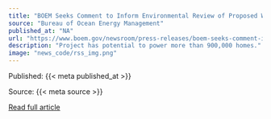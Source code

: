 ```yaml
---
title: "BOEM Seeks Comment to Inform Environmental Review of Proposed Wind Energy Project Offshore Massachusetts"
source: "Bureau of Ocean Energy Management"
published_at: "NA"
url: "https://www.boem.gov/newsroom/press-releases/boem-seeks-comment-inform-environmental-review-proposed-wind-energy-project"
description: "Project has potential to power more than 900,000 homes."
image: "news_code/rss_img.png"
---
```



  Published: {{< meta published_at >}}
  

  Source: {{< meta source >}}
  

  [Read full article]({{< meta url >}})
  

